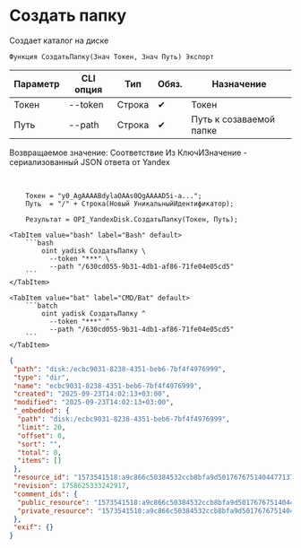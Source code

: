 ﻿---
sidebar_position: 2
description: Создать папку и другие функции для работы с Yandex Disk в Открытом пакете интеграций - бесплатной open-source библиотеке интеграций для 1С:Предприятие 8, OneScript и CLI
keywords: [1C, 1С, 1С:Предприятие, 1С:Предприятие 8.3, API, Интеграция, Сервисы, Обмен, OneScript, CLI, Yandex Disk]
---


# Создать папку
 Создает каталог на диске



`Функция СоздатьПапку(Знач Токен, Знач Путь) Экспорт`

  | Параметр | CLI опция | Тип | Обяз. | Назначение |
  |-|-|-|-|-|
  | Токен | --token | Строка | &#x2714; | Токен |
  | Путь | --path | Строка | &#x2714; | Путь к созаваемой папке |

  
  Возвращаемое значение:   Соответствие Из КлючИЗначение - сериализованный JSON ответа от Yandex

<br/>



```bsl title="Пример использования для 1С:Предприятие/OneScript"
    Токен = "y0_AgAAAABdylaOAAs0QgAAAAD5i-a...";
    Путь  = "/" + Строка(Новый УникальныйИдентификатор);

    Результат = OPI_YandexDisk.СоздатьПапку(Токен, Путь);
```
    

 <Tabs>
  
    <TabItem value="bash" label="Bash" default>
        ```bash
            oint yadisk СоздатьПапку \
              --token "***" \
              --path "/630cd055-9b31-4db1-af86-71fe04e05cd5"
        ```
    </TabItem>
  
    <TabItem value="bat" label="CMD/Bat" default>
        ```batch
            oint yadisk СоздатьПапку ^
              --token "***" ^
              --path "/630cd055-9b31-4db1-af86-71fe04e05cd5"
        ```
    </TabItem>
</Tabs>


```json title="Результат"
{
 "path": "disk:/ecbc9031-8238-4351-beb6-7bf4f4976999",
 "type": "dir",
 "name": "ecbc9031-8238-4351-beb6-7bf4f4976999",
 "created": "2025-09-23T14:02:13+03:00",
 "modified": "2025-09-23T14:02:13+03:00",
 "_embedded": {
  "path": "disk:/ecbc9031-8238-4351-beb6-7bf4f4976999",
  "limit": 20,
  "offset": 0,
  "sort": "",
  "total": 0,
  "items": []
 },
 "resource_id": "1573541518:a9c866c50384532ccb8bfa9d50176767514044771372fe0dfbb3a2c55f6ae2e4",
 "revision": 1758625333242917,
 "comment_ids": {
  "public_resource": "1573541518:a9c866c50384532ccb8bfa9d50176767514044771372fe0dfbb3a2c55f6ae2e4",
  "private_resource": "1573541518:a9c866c50384532ccb8bfa9d50176767514044771372fe0dfbb3a2c55f6ae2e4"
 },
 "exif": {}
}
```
